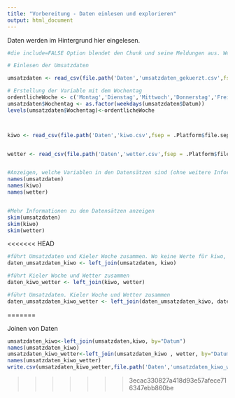 ```yaml
---
title: "Vorbereitung - Daten einlesen und explorieren"
output: html_document
---
```



Daten werden im Hintergrund hier eingelesen.

```r
#die include=FALSE Option blendet den Chunk und seine Meldungen aus. Wenn Ihr genauer sehn wollt, was da passiert: Auf TRUE setzen

# Einlesen der Umsatzdaten

umsatzdaten <- read_csv(file.path('Daten','umsatzdaten_gekuerzt.csv',fsep = .Platform$file.sep))

# Erstellung der Variable mit dem Wochentag
ordentlicheWoche <- c('Montag','Dienstag','Mittwoch','Donnerstag','Freitag','Samstag','Sonntag')
umsatzdaten$Wochentag <- as.factor(weekdays(umsatzdaten$Datum))
levels(umsatzdaten$Wochentag)<-ordentlicheWoche



kiwo <- read_csv(file.path('Daten','kiwo.csv',fsep = .Platform$file.sep))


wetter <- read_csv(file.path('Daten','wetter.csv',fsep = .Platform$file.sep))



```

```r

#Anzeigen, welche Variablen in den Datensätzen sind (ohne weitere Information , nur Name) 
names(umsatzdaten) 
names(kiwo) 
names(wetter) 


#Mehr Informationen zu den Datensätzen anzeigen
skim(umsatzdaten)
skim(kiwo)
skim(wetter)

```

<<<<<<< HEAD
```r
#führt Umsatzdaten und Kieler Woche zusammen. Wo keine Werte für kiwo, werden N/A s erzeugt
daten_umsatzdaten_kiwo <- left_join(umsatzdaten, kiwo)
```
```r
#führt Kieler Woche und Wetter zusammen
daten_kiwo_wetter <- left_join(kiwo, wetter)
```
```r
#führt Umsatzdaten. Kieler Woche und Wetter zusammen
daten_umsatzdaten_kiwo_wetter <- left_join(daten_umsatzdaten_kiwo, daten_kiwo_wetter)
```

=======

Joinen von Daten

```r


umsatzdaten_kiwo<-left_join(umsatzdaten,kiwo, by="Datum")
names(umsatzdaten_kiwo)
umsatzdaten_kiwo_wetter<-left_join(umsatzdaten_kiwo , wetter, by="Datum")
names(umsatzdaten_kiwo_wetter)
write.csv(umsatzdaten_kiwo_wetter,file.path('Daten','umsatzdaten_kiwo_wetter.csv',fsep = .Platform$file.sep))

```


>>>>>>> 3ecac330827a418d93e57afece716347ebb860be
